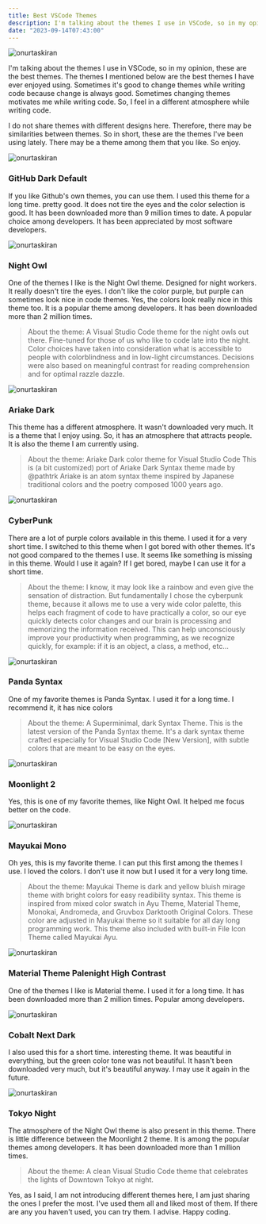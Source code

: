```yaml
---
title: Best VSCode Themes
description: I'm talking about the themes I use in VSCode, so in my opinion, these are the best themes. The themes I mentioned below are the best themes I have ever enjoyed using.
date: "2023-09-14T07:43:00"
---
```



<img className="w-full rounded-xl" src="https://res.cloudinary.com/djfqidbj1/image/upload/v1697258617/y9bbm9gmumbfy44mzukq.jpg" alt="onurtaskiran" />

I'm talking about the themes I use in VSCode, so in my opinion, these are the best themes. The themes I mentioned below are the best themes I have ever enjoyed using. Sometimes it's good to change themes while writing code because change is always good. Sometimes changing themes motivates me while writing code. So, I feel in a different atmosphere while writing code.

I do not share themes with different designs here. Therefore, there may be similarities between themes. So in short, these are the themes I've been using lately. There may be a theme among them that you like. So enjoy.

<img className="w-full" src="https://res.cloudinary.com/djfqidbj1/image/upload/v1697257781/n4gos3gg6nkgvqeoxskm.jpg" alt="onurtaskiran" />

### GitHub Dark Default

If you like Github's own themes, you can use them. I used this theme for a long time. pretty good. It does not tire the eyes and the color selection is good. It has been downloaded more than 9 million times to date. A popular choice among developers. It has been appreciated by most software developers.
 
<img className="w-full" src="https://res.cloudinary.com/djfqidbj1/image/upload/v1697257781/lauershl7q2cwn9cnoe0.jpg" alt="onurtaskiran" />

### Night Owl

One of the themes I like is the Night Owl theme. Designed for night workers. It really doesn't tire the eyes. I don't like the color purple, but purple can sometimes look nice in code themes. Yes, the colors look really nice in this theme too. It is a popular theme among developers. It has been downloaded more than 2 million times.

> About the theme:
> A Visual Studio Code theme for the night owls out there. Fine-tuned for those of us who like to code late into the night. Color choices have taken into consideration what is accessible to people with colorblindness and in low-light circumstances. Decisions were also based on meaningful contrast for reading comprehension and for optimal razzle dazzle.

<img className="w-full" src="https://res.cloudinary.com/djfqidbj1/image/upload/v1697257781/woowmaleirwwrzz4q2f3.jpg" alt="onurtaskiran" />

### Ariake Dark

This theme has a different atmosphere. It wasn't downloaded very much. It is a theme that I enjoy using. So, it has an atmosphere that attracts people. It is also the theme I am currently using.

> About the theme:
> Ariake Dark color theme for Visual Studio Code
> This is (a bit customized) port of Ariake Dark Syntax theme made by @pathtrk
> Ariake is an atom syntax theme inspired by Japanese traditional colors and the poetry composed 1000 years ago.
 
<img className="w-full" src="https://res.cloudinary.com/djfqidbj1/image/upload/v1697257781/gw82wl0flld82gd0zamd.jpg" alt="onurtaskiran" />

### CyberPunk

There are a lot of purple colors available in this theme. I used it for a very short time. I switched to this theme when I got bored with other themes. It's not good compared to the themes I use. It seems like something is missing in this theme. Would I use it again? If I get bored, maybe I can use it for a short time.

> About the theme:
> I know, it may look like a rainbow and even give the sensation of distraction. But fundamentally I chose the cyberpunk theme, because it allows me to use a very wide color palette, this helps each fragment of code to have practically a color, so our eye quickly detects color changes and our brain is processing and memorizing the information received. This can help unconsciously improve your productivity when programming, as we recognize quickly, for example: if it is an object, a class, a method, etc...

<img className="w-full" src="https://res.cloudinary.com/djfqidbj1/image/upload/v1697257781/isxjreqwbm9gj9ss2etv.jpg" alt="onurtaskiran" />

### Panda Syntax

One of my favorite themes is Panda Syntax. I used it for a long time. I recommend it, it has nice colors

> About the theme:
> A Superminimal, dark Syntax Theme. This is the latest version of the Panda Syntax theme. It's a dark syntax theme crafted especially for Visual Studio Code [New Version], with subtle colors that are meant to be easy on the eyes.

 <img className="w-full" src="https://res.cloudinary.com/djfqidbj1/image/upload/v1697257781/chebcxffl2mxkxth3jvh.jpg" alt="onurtaskiran" />


### Moonlight 2

Yes, this is one of my favorite themes, like Night Owl. It helped me focus better on the code.

 <img className="w-full" src="https://res.cloudinary.com/djfqidbj1/image/upload/v1697257781/hzunvbted90kqeqveoek.jpg" alt="onurtaskiran" />

### Mayukai Mono

Oh yes, this is my favorite theme. I can put this first among the themes I use. I loved the colors. I don't use it now but I used it for a very long time.

> About the theme:
> Mayukai Theme is dark and yellow bluish mirage theme with bright colors for easy readibility syntax. This theme is inspired from mixed color swatch in Ayu Theme, Material Theme, Monokai, Andromeda, and Gruvbox Darktooth Original Colors. These color are adjusted in Mayukai theme so it suitable for all day long programming work. This theme also included with built-in File Icon Theme called Mayukai Ayu.

 <img className="w-full" src="https://res.cloudinary.com/djfqidbj1/image/upload/v1697257781/janemfjtwsiaxsv2vxkl.jpg" alt="onurtaskiran" />

### Material Theme Palenight High Contrast

One of the themes I like is Material theme. I used it for a long time. It has been downloaded more than 2 million times. Popular among developers.
 
 <img className="w-full" src="https://res.cloudinary.com/djfqidbj1/image/upload/v1697257781/ghp6qapb0fiv0h5emyv3.jpg" alt="onurtaskiran" />

### Cobalt Next Dark

I also used this for a short time. interesting theme. It was beautiful in everything, but the green color tone was not beautiful. It hasn't been downloaded very much, but it's beautiful anyway. I may use it again in the future.
 
 <img className="w-full" src="https://res.cloudinary.com/djfqidbj1/image/upload/v1697257781/xwtlc0iwr8yjp2tzm20o.jpg" alt="onurtaskiran" />

### Tokyo Night

The atmosphere of the Night Owl theme is also present in this theme. There is little difference between the Moonlight 2 theme. It is among the popular themes among developers. It has been downloaded more than 1 million times.

> About the theme:
> A clean Visual Studio Code theme that celebrates the lights of Downtown Tokyo at night.

Yes, as I said, I am not introducing different themes here, I am just sharing the ones I prefer the most. I've used them all and liked most of them. If there are any you haven't used, you can try them. I advise. Happy coding.
